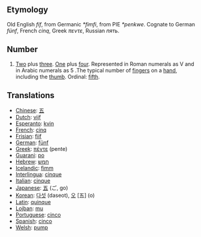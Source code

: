 == Etymology ==
Old English ''fíf'', from Germanic ''*fimfi'', from PIE ''*penkwe''. Cognate to German ''fünf'', French ''cinq'', Greek ''πεντε'', Russian ''пять''.

== Number ==
# [[Two]] plus [[three]]. [[One]] plus [[four]]. Represented in Roman numerals as V and in Arabic numerals as 5 .The typical number of [[finger]]s on a [[hand]], including the [[thumb]]. Ordinal: [[fifth]].

==Translations ==
*[[Chinese]]: [[五]]
*[[Dutch]]: [[vijf]]
*[[Esperanto]]: [[kvin]]
*[[French]]: [[cinq]]
*[[Frisian]]: [[fiif]]
*[[German]]: [[fünf]]
*[[Greek]]: [[πέντε]] (pente)
*[[Guarani]]: [[po]]
*[[Hebrew]]: [[חמש]]
*[[Icelandic]]: [[fimm]]
*[[Interlingua]]: [[cinque]]
*[[Italian]]: [[cinque]]
*[[Japanese]]: [[五]] (ご, go)
*[[Korean]]: [[다섯]] (daseot), [[오]] [五] (o)
*[[Latin]]: [[quinque]]
*[[Lojban]]: [[mu]]
*[[Portuguese]]: [[cinco]]
*[[Spanish]]: [[cinco]]
*[[Welsh]]: [[pump]]